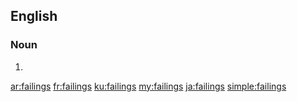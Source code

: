==English==

===Noun===
{{head|en|plural}}

# {{plural of|failing|lang=en|nocat=1}}

[[ar:failings]]
[[fr:failings]]
[[ku:failings]]
[[my:failings]]
[[ja:failings]]
[[simple:failings]]